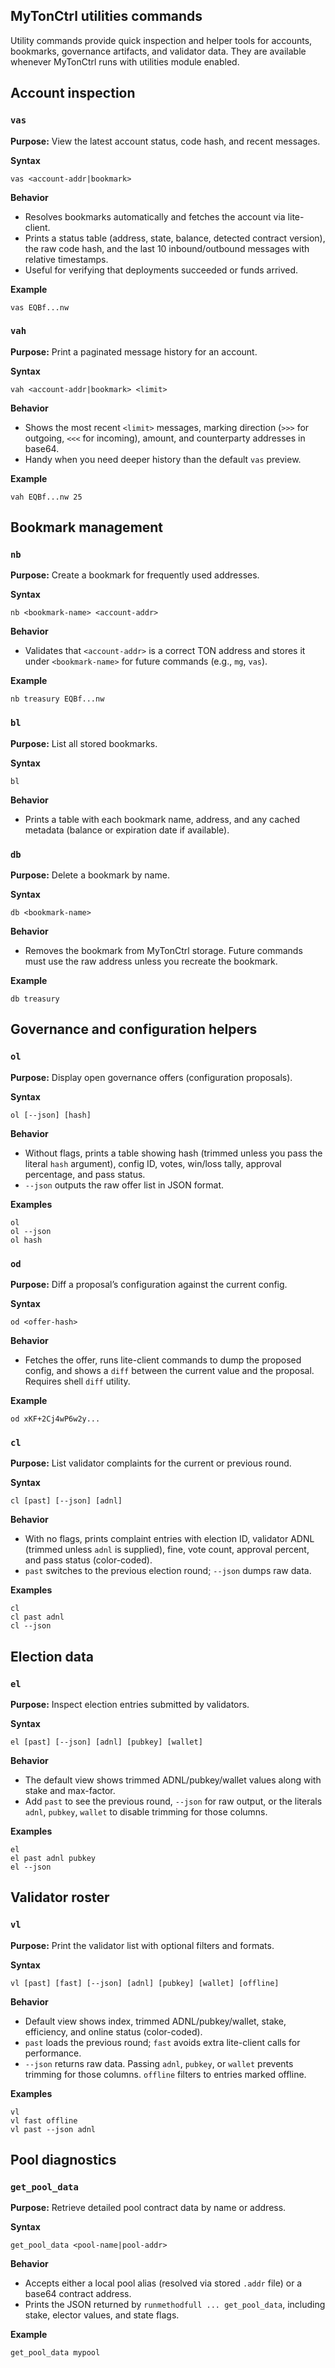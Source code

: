 ## MyTonCtrl utilities commands

Utility commands provide quick inspection and helper tools for accounts, bookmarks, governance artifacts, and validator data. They are available whenever MyTonCtrl runs with utilities module enabled.

## Account inspection

### `vas`
**Purpose:** View the latest account status, code hash, and recent messages.

**Syntax**
```mytonctrl
vas <account-addr|bookmark>
```

**Behavior**
- Resolves bookmarks automatically and fetches the account via lite-client.
- Prints a status table (address, state, balance, detected contract version), the raw code hash, and the last 10 inbound/outbound messages with relative timestamps.
- Useful for verifying that deployments succeeded or funds arrived.

**Example**
```mytonctrl
vas EQBf...nw
```

### `vah`
**Purpose:** Print a paginated message history for an account.

**Syntax**
```mytonctrl
vah <account-addr|bookmark> <limit>
```

**Behavior**
- Shows the most recent `<limit>` messages, marking direction (`>>>` for outgoing, `<<<` for incoming), amount, and counterparty addresses in base64.
- Handy when you need deeper history than the default `vas` preview.

**Example**
```mytonctrl
vah EQBf...nw 25
```

## Bookmark management

### `nb`
**Purpose:** Create a bookmark for frequently used addresses.

**Syntax**
```mytonctrl
nb <bookmark-name> <account-addr>
```

**Behavior**
- Validates that `<account-addr>` is a correct TON address and stores it under `<bookmark-name>` for future commands (e.g., `mg`, `vas`).

**Example**
```mytonctrl
nb treasury EQBf...nw
```

### `bl`
**Purpose:** List all stored bookmarks.

**Syntax**
```mytonctrl
bl
```

**Behavior**
- Prints a table with each bookmark name, address, and any cached metadata (balance or expiration date if available).


### `db`
**Purpose:** Delete a bookmark by name.

**Syntax**
```mytonctrl
db <bookmark-name>
```

**Behavior**
- Removes the bookmark from MyTonCtrl storage. Future commands must use the raw address unless you recreate the bookmark.

**Example**
```mytonctrl
db treasury
```

## Governance and configuration helpers

### `ol`
**Purpose:** Display open governance offers (configuration proposals).

**Syntax**
```mytonctrl
ol [--json] [hash]
```

**Behavior**
- Without flags, prints a table showing hash (trimmed unless you pass the literal `hash` argument), config ID, votes, win/loss tally, approval percentage, and pass status.
- `--json` outputs the raw offer list in JSON format.

**Examples**
```mytonctrl
ol
ol --json
ol hash
```

### `od`
**Purpose:** Diff a proposal’s configuration against the current config.

**Syntax**
```mytonctrl
od <offer-hash>
```

**Behavior**
- Fetches the offer, runs lite-client commands to dump the proposed config, and shows a `diff` between the current value and the proposal. Requires shell `diff` utility.

**Example**
```mytonctrl
od xKF+2Cj4wP6w2y...
```

### `cl`
**Purpose:** List validator complaints for the current or previous round.

**Syntax**
```mytonctrl
cl [past] [--json] [adnl]
```

**Behavior**
- With no flags, prints complaint entries with election ID, validator ADNL (trimmed unless `adnl` is supplied), fine, vote count, approval percent, and pass status (color-coded).
- `past` switches to the previous election round; `--json` dumps raw data.

**Examples**
```mytonctrl
cl
cl past adnl
cl --json
```

## Election data

### `el`
**Purpose:** Inspect election entries submitted by validators.

**Syntax**
```mytonctrl
el [past] [--json] [adnl] [pubkey] [wallet]
```

**Behavior**
- The default view shows trimmed ADNL/pubkey/wallet values along with stake and max-factor.
- Add `past` to see the previous round, `--json` for raw output, or the literals `adnl`, `pubkey`, `wallet` to disable trimming for those columns.

**Examples**
```mytonctrl
el
el past adnl pubkey
el --json
```

## Validator roster

### `vl`
**Purpose:** Print the validator list with optional filters and formats.

**Syntax**
```mytonctrl
vl [past] [fast] [--json] [adnl] [pubkey] [wallet] [offline]
```

**Behavior**
- Default view shows index, trimmed ADNL/pubkey/wallet, stake, efficiency, and online status (color-coded).
- `past` loads the previous round; `fast` avoids extra lite-client calls for performance.
- `--json` returns raw data. Passing `adnl`, `pubkey`, or `wallet` prevents trimming for those columns. `offline` filters to entries marked offline.

**Examples**
```mytonctrl
vl
vl fast offline
vl past --json adnl
```

## Pool diagnostics

### `get_pool_data`
**Purpose:** Retrieve detailed pool contract data by name or address.

**Syntax**
```mytonctrl
get_pool_data <pool-name|pool-addr>
```

**Behavior**
- Accepts either a local pool alias (resolved via stored `.addr` file) or a base64 contract address.
- Prints the JSON returned by `runmethodfull ... get_pool_data`, including stake, elector values, and state flags.

**Example**
```mytonctrl
get_pool_data mypool
```
